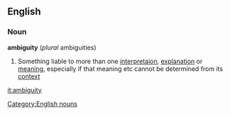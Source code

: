 ==English==
===Noun===
{{wikipedia}}
'''ambiguity'''  (''plural'' ambiguities)
#Something liable to more than one [[interpretaion]], [[explanation]] or [[meaning]], especially if that meaning etc cannot be determined from its [[context]]
[[Category:English nouns]]

[[it:ambiguity]]